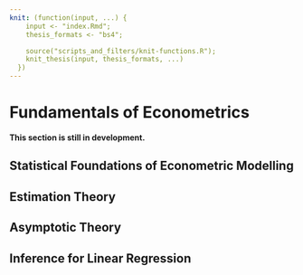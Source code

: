 ```yaml
---
knit: (function(input, ...) {
    input <- "index.Rmd";
    thesis_formats <- "bs4";

    source("scripts_and_filters/knit-functions.R");
    knit_thesis(input, thesis_formats, ...)
  })
---
```


# Fundamentals of Econometrics

::: {.rmdcaution}
**This section is still in development.**
:::

## Statistical Foundations of Econometric Modelling

## Estimation Theory

## Asymptotic Theory

## Inference for Linear Regression
